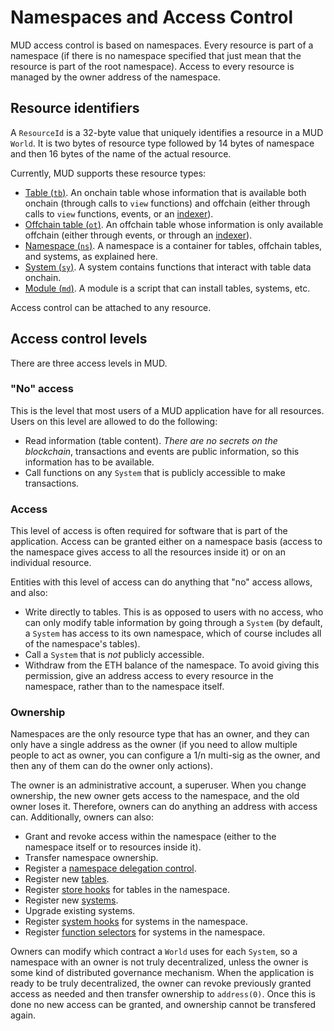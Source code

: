 # Namespaces and Access Control

MUD access control is based on namespaces.
Every resource is part of a namespace (if there is no namespace specified that just mean that the resource is part of the root namespace).
Access to every resource is managed by the owner address of the namespace.

## Resource identifiers

A `ResourceId` is a 32-byte value that uniquely identifies a resource in a MUD `World`.
It is two bytes of resource type followed by 14 bytes of namespace and then 16 bytes of the name of the actual resource.

Currently, MUD supports these resource types:

- [Table (`tb`)](https://github.com/latticexyz/mud/blob/main/packages/store/src/storeResourceTypes.sol#L11).
  An onchain table whose information that is available both onchain (through calls to `view` functions) and offchain (either through calls to `view` functions, events, or an [indexer](/services/indexer)).
- [Offchain table (`ot`)](https://github.com/latticexyz/mud/blob/main/packages/store/src/storeResourceTypes.sol#L14).
  An offchain table whose information is only available offchain (either through events, or through an [indexer](/services/indexer)).
- [Namespace (`ns`)](https://github.com/latticexyz/mud/blob/main/packages/world/src/worldResourceTypes.sol#L15).
  A namespace is a container for tables, offchain tables, and systems, as explained here.
- [System (`sy`)](https://github.com/latticexyz/mud/blob/main/packages/world/src/worldResourceTypes.sol#L25).
  A system contains functions that interact with table data onchain.
- [Module (`md`)](https://github.com/latticexyz/mud/blob/main/packages/world/src/worldResourceTypes.sol#L21).
  A module is a script that can install tables, systems, etc.

Access control can be attached to any resource.

## Access control levels

There are three access levels in MUD.

### "No" access

This is the level that most users of a MUD application have for all resources.
Users on this level are allowed to do the following:

- Read information (table content).
  _There are no secrets on the blockchain_, transactions and events are public information, so this information has to be available.
- Call functions on any `System` that is publicly accessible to make transactions.

### Access

This level of access is often required for software that is part of the application.
Access can be granted either on a namespace basis (access to the namespace gives access to all the resources inside it) or on an individual resource.

Entities with this level of access can do anything that "no" access allows, and also:

- Write directly to tables.
  This is as opposed to users with no access, who can only modify table information by going through a `System` (by default, a `System` has access to its own namespace, which of course includes all of the namespace's tables).
- Call a `System` that is _not_ publicly accessible.
- Withdraw from the ETH balance of the namespace.
  To avoid giving this permission, give an address access to every resource in the namespace, rather than to the namespace itself.

### Ownership

Namespaces are the only resource type that has an owner, and they can only have a single address as the owner (if you need to allow multiple people to act as owner, you can configure a 1/n multi-sig as the owner, and then any of them can do the owner only actions).

The owner is an administrative account, a superuser.
When you change ownership, the new owner gets access to the namespace, and the old owner loses it.
Therefore, owners can do anything an address with access can.
Additionally, owners can also:

- Grant and revoke access within the namespace (either to the namespace itself or to resources inside it).
- Transfer namespace ownership.
- Register a [namespace delegation control](/world/account-delegation).
- Register new [tables](/store/tables).
- Register [store hooks](/store/store-hooks) for tables in the namespace.
- Register new [systems](/world/systems).
- Upgrade existing systems.
- Register [system hooks](/world/system-hooks) for systems in the namespace.
- Register [function selectors](/world/function-selectors) for systems in the namespace.

Owners can modify which contract a `World` uses for each `System`, so a namespace with an owner is not truly decentralized, unless the owner is some kind of distributed governance mechanism.
When the application is ready to be truly decentralized, the owner can revoke previously granted access as needed and then transfer ownership to `address(0)`.
Once this is done no new access can be granted, and ownership cannot be transfered again.

